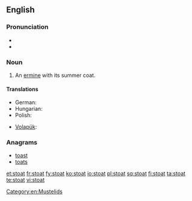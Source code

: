 ==English==
{{wikipedia}}
===Pronunciation===
* {{IPA|/ˈstəʊt/}}
* {{rhymes|əʊt}}

===Noun===
{{en-noun}}

# An [[ermine]] with its summer coat.


====Translations====
{{trans-top|an ermine}}
* German: {{t|de|Hermelin|n}}
* Hungarian: {{t|hu|hermelin}}
* Polish: {{t|pl|gronostaj}}
{{trans-mid}}
* [[Volapük]]: {{qualifier|male or female}} {{t|vo|härmin}}
{{trans-bottom}}

===Anagrams===
* [[toast#English|toast]]
* [[toats#English|toats]]


[[Category:en:Mustelids]]

[[et:stoat]]
[[fr:stoat]]
[[fy:stoat]]
[[ko:stoat]]
[[io:stoat]]
[[pl:stoat]]
[[sq:stoat]]
[[fi:stoat]]
[[ta:stoat]]
[[te:stoat]]
[[vi:stoat]]